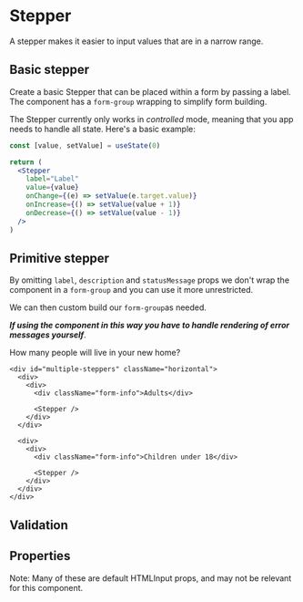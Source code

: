 

<Meta of={StepperStories} />

# Stepper

<Story of={StepperStories.Stepper} />

A stepper makes it easier to input values that are in a narrow range.

## Basic stepper

Create a basic Stepper that can be placed within a form by passing a label. The component has a `form-group` wrapping to simplify form building.

<Canvas>
  <Story of={StepperStories.BasicStepper} />
</Canvas>

The Stepper currently only works in *controlled* mode, meaning that you app needs to handle all state.
Here's a basic example:

```jsx
const [value, setValue] = useState(0)

return (
  <Stepper
    label="Label"
    value={value}
    onChange={(e) => setValue(e.target.value)}
    onIncrease={() => setValue(value + 1)}
    onDecrease={() => setValue(value - 1)}
  />
)
```

## Primitive stepper

By omitting `label`, `description` and `statusMessage` props we don't wrap the component in a `form-group` and you can use it more unrestricted.

<Canvas>
  <Story of={StepperStories.PrimitiveStepper} />
</Canvas>

We can then custom build our `form-group`as needed.

***If using the component in this way you have to handle rendering of error messages yourself***.

<Canvas>
  <div className="form-group">
    <label htmlFor="multiple-steppers" className="mb-5">
      How many people will live in your new home?
    </label>

    <div id="multiple-steppers" className="horizontal">
      <div>
        <div>
          <div className="form-info">Adults</div>

          <Stepper />
        </div>
      </div>

      <div>
        <div>
          <div className="form-info">Children under 18</div>

          <Stepper />
        </div>
      </div>
    </div>
  </div>
</Canvas>

## Validation

<Canvas>
  <Story of={StepperStories.StepperValidation} />
</Canvas>

## Properties

Note: Many of these are default HTMLInput props, and may not be relevant for this component.

<Controls />
